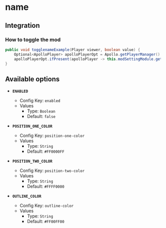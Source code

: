 # name

## Integration

### How to toggle the mod

```java
public void togglenameExample(Player viewer, boolean value) {
    Optional<ApolloPlayer> apolloPlayerOpt = Apollo.getPlayerManager().getPlayer(viewer.getUniqueId());
    apolloPlayerOpt.ifPresent(apolloPlayer -> this.modSettingModule.getOptions().set(apolloPlayer, ModWorldeditCui.ENABLED, value));
}
```

## Available options

- __`ENABLED`__
    - Config Key: `enabled`
    - Values
        - Type: `Boolean`
        - Default: `false`

- __`POSITION_ONE_COLOR`__
    - Config Key: `position-one-color`
    - Values
        - Type: `String`
        - Default: `#FF0000FF`

- __`POSITION_TWO_COLOR`__
    - Config Key: `position-two-color`
    - Values
        - Type: `String`
        - Default: `#FFFF0000`

- __`OUTLINE_COLOR`__
    - Config Key: `outline-color`
    - Values
        - Type: `String`
        - Default: `#FF00FF00`

